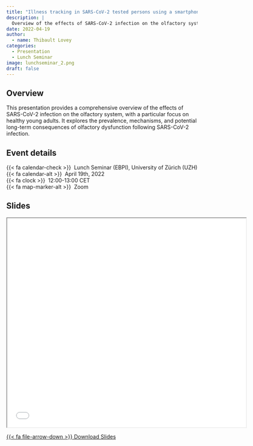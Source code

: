 ```yaml
---
title: "Illness tracking in SARS-CoV-2 tested persons using a smartphone app: a non-interventional, prospective, cohort study"
description: |
  Overview of the effects of SARS-CoV-2 infection on the olfactory system
date: 2022-04-19
author: 
  - name: Thibault Lovey
categories:
  - Presentation
  - Lunch Seminar
image: lunchseminar_2.png
draft: false
---
```

## Overview

This presentation provides a comprehensive overview of the effects of SARS-CoV-2 infection on the olfactory system, with a particular focus on healthy young adults. It explores the prevalence, mechanisms, and potential long-term consequences of olfactory dysfunction following SARS-CoV-2 infection.

## Event details

{{< fa calendar-check >}}&nbsp;&nbsp;Lunch Seminar (EBPI), University of Zürich (UZH)<br>
{{< fa calendar-alt >}}&nbsp;&nbsp;April 19th, 2022<br>
{{< fa clock >}}&nbsp;&nbsp;12:00-13:00 CET<br>
{{< fa map-marker-alt >}}&nbsp;&nbsp;Zoom

## Slides

<iframe class="slide-deck ar16x9" src="lunchseminar.html" title="Olfactory dysfunction after SARS-CoV-2-Infection?" width="125%" height="550"></iframe>

<p class="text-center">
  <a class="btn btn-primary btn-lg cv-download" href="lunchseminar.html" target="_blank">
    {{< fa file-arrow-down >}} Download Slides
  </a>
</p>



<!-- Keyboard shortcuts for slideshow (once you've clicked inside it): -->

<!-- - Use <kbd>←</kbd> and <kbd>→</kbd> to navigate through the slides. -->

<!-- - Use <kbd>o</kbd> for an overview of all slides. -->

<!-- - Use <kbd>h</kbd> to see a list of other shortcuts  -->

<!--   - <kbd>f</kbd> to toggle full screen not working, but the rest are fine. -->
